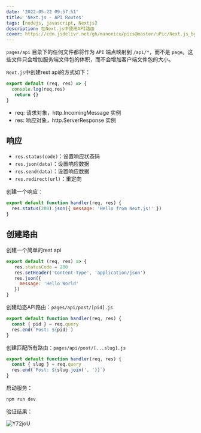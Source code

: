```yaml
---
date: '2022-05-22 09:57:51'
title: 'Next.js - API Routes'
tags: [nodejs, javascript, Nextjs]
description: 在Next.js中使用API路由
cover: https://cdn.jsdelivr.net/gh/manonicu/pics@master/uPic/Next.js_bg.svg
---
```


`pages/api` 目录下的任何文件都将作为 `API` 端点映射到 `/api/*`，而不是 `page`。这些文件只会增加服务端文件包的体积，而不会增加客户端文件包的大小。

`Next.js`中创建rest api的方式如下：

```jsx
export default (req, res) => {
  console.log(req,res)
   return {}
}
```
- req: 请求对象，http.IncomingMessage 实例
- res: 响应对象，http.ServerResponse 实例

## 响应

- `res.status(code)`：设置响应状态码
- `res.json(data)`：设置响应数据
- `res.send(data)`：设置响应数据
- `res.redirect(url)`：重定向

创建一个响应：

```jsx
export default function handler(req, res) {
  res.status(200).json({ message: 'Hello from Next.js!' })
}
```

## 创建路由
创建一个简单的rest api

```jsx
export default (req, res) => {
   res.statusCode = 200
   res.setHeader('Content-Type', 'application/json')
   res.json({
     message: 'Hello World'
   })
}
```

创建动态API路由：`pages/api/post/[pid].js`

```jsx
export default function handler(req, res) {
  const { pid } = req.query
  res.end(`Post: ${pid}`)
}
```

创建匹配所有路由：`pages/api/post/[...slug].js`

```jsx
export default function handler(req, res) {
  const { slug } = req.query
  res.end(`Post: ${slug.join(', ')}`)
}
```

启动服务：

```bash
npm run dev
```

验证结果：

![Y72joU](https://cdn.jsdelivr.net/gh/manonicu/pics@master/uPic/Y72joU.png)
